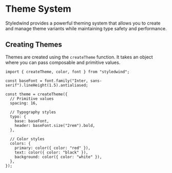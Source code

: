 # Theme System

Styledwind provides a powerful theming system that allows you to create and manage theme variants while maintaining type safety and performance.

## Creating Themes

Themes are created using the `createTheme` function. It takes an object where you can pass composable and primitive values.

```tsx
import { createTheme, color, font } from "styledwind";

const baseFont = font.family("Inter, sans-serif").lineHeight(1.5).antialiased;

const theme = createTheme({
  // Primitive values
  spacing: 16,

  // Typography styles
  typo: {
    base: baseFont,
    header: baseFont.size("2rem").bold,
  },

  // Color styles
  colors: {
    primary: color({ color: "red" }),
    text: color({ color: "black" }),
    background: color({ color: "white" }),
  },
});
```
